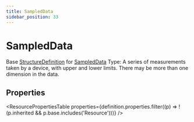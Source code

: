 ```yaml
---
title: SampledData
sidebar_position: 33
---
```



# SampledData

Base <a href="/docs/api/fhir/resources/structuredefinition">StructureDefinition</a> for <a href="/docs/api/fhir/datatypes/sampleddata">SampledData</a> Type: A series of measurements taken by a device, with upper and lower limits. There may be more than one dimension in the data.

<Tabs queryString="section">
<TabItem value="schema" label="Schema" default>

## Properties

<ResourcePropertiesTable
  properties={definition.properties.filter((p) => !(p.inherited && p.base.includes('Resource')))}
/>

</TabItem>
  


</Tabs>
